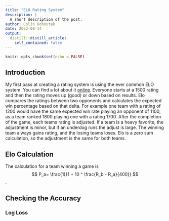 ```yaml
---
title: "ELO Rating System"
description: |
  A short description of the post.
author: Colin Kohoutek
date: 2022-08-14
output:
  distill::distill_article:
    self_contained: false
---
```



```r
knitr::opts_chunk$set(echo = FALSE)
```
## Introduction
My first pass at creating a rating system is using the ever common ELO system. You can find a lot about it [online](https://en.wikipedia.org/wiki/Elo_rating_system). Everyone starts at a 1500 rating and then the rating moves up (good) or down based on results. Elo compares the ratings between two opponents and calculates the expected win percentage based on that delta. For example one team with a rating of 1200 would have the same expected win rate playing an opponent of 1100, as a team ranked 1800 playing one with a rating 1700. After the completion of the game, each teams rating is adjusted. If a team is a heavy favorite, the adjustment is minor, but if an underdog runs the adjust is large. The winning team always gains rating, and the losing teams loses. Elo is a zero sum calculation, so the adjustment is the same for both teams.

## Elo Calculation
The calculation for a team winning a game is $$ P_a= \frac{1}{1 + 10 ^ \frac{R_b - R_a}{400}} $$.


## Checking the Accuracy
### Log Loss